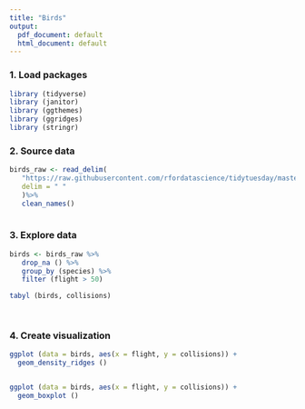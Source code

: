 ```yaml
---
title: "Birds"
output:
  pdf_document: default
  html_document: default
---
```


### 1. Load packages
```r

library (tidyverse)
library (janitor)
library (ggthemes)
library (ggridges)
library (stringr)

```

### 2. Source data
```r

birds_raw <- read_delim(
   "https://raw.githubusercontent.com/rfordatascience/tidytuesday/master/data/2019/2019-04-30/bird_call.csv",
   delim = " "
   )%>%
   clean_names() 
   
```
### 3. Explore data
```r

birds <- birds_raw %>%
   drop_na () %>%
   group_by (species) %>%
   filter (flight > 50)

tabyl (birds, collisions)

   
```


### 4. Create visualization
```r

ggplot (data = birds, aes(x = flight, y = collisions)) +
  geom_density_ridges ()


ggplot (data = birds, aes(x = flight, y = collisions)) +
  geom_boxplot ()


```
